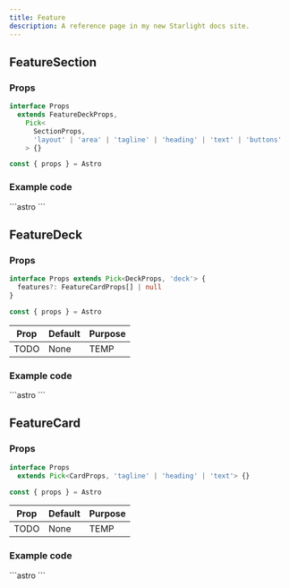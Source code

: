 ```yaml
---
title: Feature
description: A reference page in my new Starlight docs site.
---
```




## FeatureSection

### Props
```ts
interface Props
  extends FeatureDeckProps,
    Pick<
      SectionProps,
      'layout' | 'area' | 'tagline' | 'heading' | 'text' | 'buttons'
    > {}

const { props } = Astro
```

### Example code
<Tabs>
  <TabItem label="Self-closing">
    ```astro
      <FeatureSection />
    ```
  </TabItem>
</Tabs>

<Window>
  <FeatureSection />
</Window>

## FeatureDeck

### Props
```ts
interface Props extends Pick<DeckProps, 'deck'> {
  features?: FeatureCardProps[] | null
}

const { props } = Astro
```

| Prop  | Default | Purpose |
| ----  | ------- | ------- |
| TODO  | None    | TEMP    |

### Example code
<Tabs>
  <TabItem label="Self-closing">
    ```astro
    <FeatureDeck />
    ```
  </TabItem>
</Tabs>

<Window>
  <FeatureDeck />
</Window>

## FeatureCard

### Props
```ts
interface Props
  extends Pick<CardProps, 'tagline' | 'heading' | 'text'> {}

const { props } = Astro
```

| Prop  | Default | Purpose |
| ----  | ------- | ------- |
| TODO  | None    | TEMP    |

### Example code
<Tabs>
  <TabItem label="Self-closing">
    ```astro
    <FeatureCard />
    ```
  </TabItem>
</Tabs>

<Window>
  <FeatureCard />
</Window>

